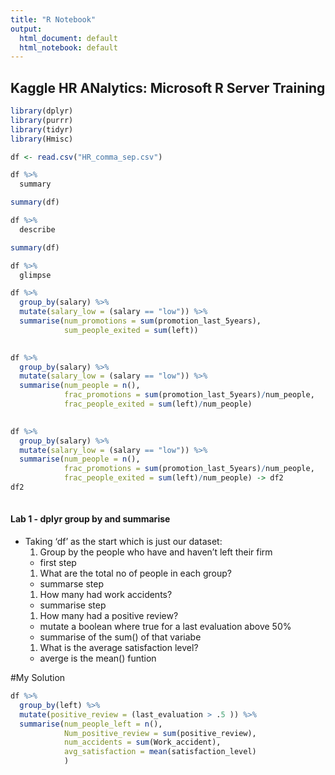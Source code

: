 ```yaml
---
title: "R Notebook"
output:
  html_document: default
  html_notebook: default
---
```

## Kaggle HR ANalytics: Microsoft R Server Training

```r
library(dplyr)
library(purrr)
library(tidyr)
library(Hmisc)
```
```r
df <- read.csv("HR_comma_sep.csv")

df %>%
  summary

summary(df)
```

```r
df %>% 
  describe

summary(df)
```

```r
df %>% 
  glimpse
```

  
```r
df %>%
  group_by(salary) %>% 
  mutate(salary_low = (salary == "low")) %>%
  summarise(num_promotions = sum(promotion_last_5years),
            sum_people_exited = sum(left))
  
```
```r

df %>%
  group_by(salary) %>% 
  mutate(salary_low = (salary == "low")) %>%
  summarise(num_people = n(),
            frac_promotions = sum(promotion_last_5years)/num_people,
            frac_people_exited = sum(left)/num_people)
  
```
```r

df %>%
  group_by(salary) %>% 
  mutate(salary_low = (salary == "low")) %>%
  summarise(num_people = n(),
            frac_promotions = sum(promotion_last_5years)/num_people,
            frac_people_exited = sum(left)/num_people) -> df2
df2
  
```
#### Lab 1 - dplyr group by and summarise
- Taking 'df' as the start which is just our dataset:
  1. Group by the people who have and haven't left their firm
    - first step
  1.  What are the total no of people in each group?
    - summarse step
  1. How many had work accidents? 
    - summarise step
  1. How many had a positive review?
    - mutate a  boolean where true for a last evaluation above 50%
    - summarise of the sum() of that variabe
  1. What is the average satisfaction level?
    - averge is the mean() funtion

#My Solution
```r
df %>% 
  group_by(left) %>% 
  mutate(positive_review = (last_evaluation > .5 )) %>% 
  summarise(num_people_left = n(),
            Num_positive_review = sum(positive_review),
            num_accidents = sum(Work_accident),
            avg_satisfaction = mean(satisfaction_level)
            )
```
